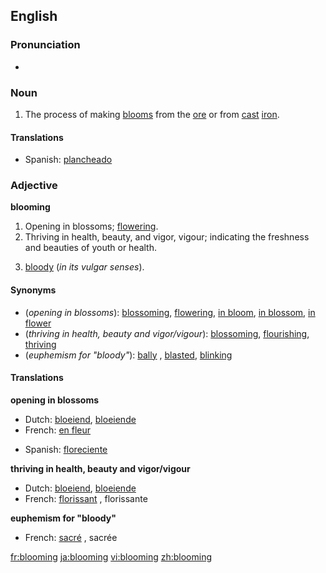 ==English==

===Pronunciation===
*{{audio|en-us-blooming.ogg|Audio (US)}}


===Noun===
{{en-noun|-}}

# {{cattag|metallurgy}} The process of making [[bloom]]s from the [[ore]] or from [[cast]] [[iron]].

====Translations====
{{top}}
*Spanish: [[plancheado]]
{{mid}}
{{bottom}}

===Adjective===
'''blooming'''
{{en-adj}}

# Opening in blossoms; [[flower]]ing.
# Thriving in health, beauty, and vigor, vigour; indicating the freshness and beauties of youth or health.
# {{cattag|British|euphemistic}} [[bloody]] (''in its vulgar senses'').

====Synonyms====
*(''opening in blossoms''): [[blossoming]], [[flowering]], [[in bloom]], [[in blossom]], [[in flower]]
*(''thriving in health, beauty and vigor/vigour''): [[blossom]]ing, [[flourish]]ing, [[thrive|thriving]]
*(''euphemism for "bloody"''): [[bally]] {{british}}, [[blasted]], [[blinking]]

====Translations====
'''opening in blossoms'''
{{top}}
*Dutch: [[bloeiend]], [[bloeiende]]
*French: [[en fleur]]
{{mid}}
*Spanish: [[floreciente]]
{{bottom}}

'''thriving in health, beauty and vigor/vigour'''
{{top}}
*Dutch: [[bloeiend]], [[bloeiende]]
*French: [[florissant]] {{m}}, florissante {{f}}
{{mid}}
{{bottom}}

'''euphemism for "bloody"'''
{{top}}
*French: [[sacré]] {{m}}, sacrée {{f}}
{{mid}}
{{bottom}}

[[fr:blooming]]
[[ja:blooming]]
[[vi:blooming]]
[[zh:blooming]]